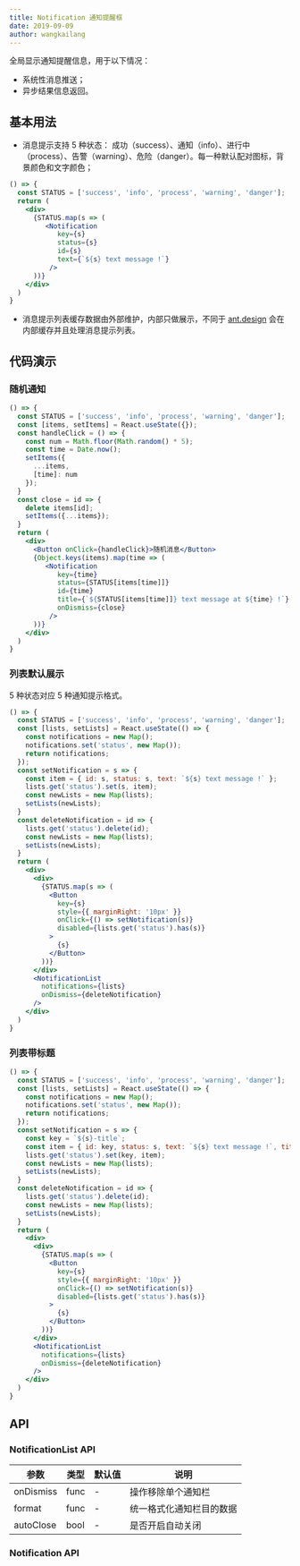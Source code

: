 ```yaml
---
title: Notification 通知提醒框
date: 2019-09-09
author: wangkailang
---
```


全局显示通知提醒信息，用于以下情况：
- 系统性消息推送；
- 异步结果信息返回。

## 基本用法
- 消息提示支持 5 种状态： 成功（success）、通知（info）、进行中（process）、告警（warning）、危险（danger）。每一种默认配对图标，背景颜色和文字颜色；

```jsx
() => {
  const STATUS = ['success', 'info', 'process', 'warning', 'danger'];
  return (
    <div>
      {STATUS.map(s => (
         <Notification
            key={s}
            status={s}
            id={s}
            text={`${s} text message !`}
          />
      ))}
    </div>
  )
}
```
- 消息提示列表缓存数据由外部维护，内部只做展示，不同于 [ant.design](https://ant.design/components/notification-cn/) 会在内部缓存并且处理消息提示列表。

## 代码演示
### 随机通知
```jsx
() => {
  const STATUS = ['success', 'info', 'process', 'warning', 'danger'];
  const [items, setItems] = React.useState({});
  const handleClick = () => {
    const num = Math.floor(Math.random() * 5);
    const time = Date.now();
    setItems({
      ...items,
      [time]: num
    });
  }
  const close = id => {
    delete items[id];
    setItems({...items});
  }
  return (
    <div>
      <Button onClick={handleClick}>随机消息</Button>
      {Object.keys(items).map(time => (
         <Notification
            key={time}
            status={STATUS[items[time]]}
            id={time}
            title={`${STATUS[items[time]]} text message at ${time} !`}
            onDismiss={close}
          />
      ))}
    </div>
  )
}
```
### 列表默认展示
5 种状态对应 5 种通知提示格式。
```jsx
() => {
  const STATUS = ['success', 'info', 'process', 'warning', 'danger'];
  const [lists, setLists] = React.useState(() => {
    const notifications = new Map();
    notifications.set('status', new Map());
    return notifications;
  });
  const setNotification = s => {
    const item = { id: s, status: s, text: `${s} text message !` };
    lists.get('status').set(s, item);
    const newLists = new Map(lists);
    setLists(newLists);
  }
  const deleteNotification = id => {
    lists.get('status').delete(id);
    const newLists = new Map(lists);
    setLists(newLists);
  }
  return (
    <div>
      <div>
        {STATUS.map(s => (
          <Button
            key={s}
            style={{ marginRight: '10px' }}
            onClick={() => setNotification(s)}
            disabled={lists.get('status').has(s)}
          >
            {s}
          </Button>
        ))}
      </div>
      <NotificationList
        notifications={lists}
        onDismiss={deleteNotification}
      />
    </div>
  )
}
```
### 列表带标题
```jsx
() => {
  const STATUS = ['success', 'info', 'process', 'warning', 'danger'];
  const [lists, setLists] = React.useState(() => {
    const notifications = new Map();
    notifications.set('status', new Map());
    return notifications;
  });
  const setNotification = s => {
    const key = `${s}-title`;
    const item = { id: key, status: s, text: `${s} text message !`, title: <h3>{s} title</h3> };
    lists.get('status').set(key, item);
    const newLists = new Map(lists);
    setLists(newLists);
  }
  const deleteNotification = id => {
    lists.get('status').delete(id);
    const newLists = new Map(lists);
    setLists(newLists);
  }
  return (
    <div>
      <div>
        {STATUS.map(s => (
          <Button
            key={s}
            style={{ marginRight: '10px' }}
            onClick={() => setNotification(s)}
            disabled={lists.get('status').has(s)}
          >
            {s}
          </Button>
        ))}
      </div>
      <NotificationList
        notifications={lists}
        onDismiss={deleteNotification}
      />
    </div>
  )
}
```

## API
### NotificationList API
|参数|类型|默认值|说明|
| ------- | ------------------------- | ------ | -------- |
|onDismiss|func|-|操作移除单个通知栏|
|format|func|-|统一格式化通知栏目的数据|
|autoClose|bool|-|是否开启自动关闭|

### Notification API
